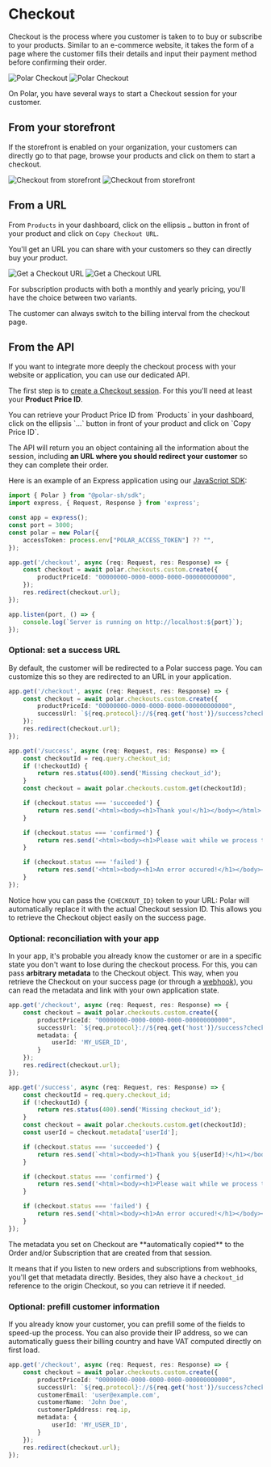 
# Checkout

Checkout is the process where you customer is taken to to buy or subscribe to your products. Similar to an e-commerce website, it takes the form of a page where the customer fills their details and input their payment method before confirming their order.

![Polar Checkout](./checkout.light.png)
![Polar Checkout](./checkout.dark.png)

On Polar, you have several ways to start a Checkout session for your customer.

## From your storefront

If the storefront is enabled on your organization, your customers can directly go to that page, browse your products and click on them to start a checkout.

![Checkout from storefront](./storefront.light.png)
![Checkout from storefront](./storefront.dark.png)

## From a URL

From `Products` in your dashboard, click on the ellipsis `…` button in front of your product and click on `Copy Checkout URL`.

You'll get an URL you can share with your customers so they can directly buy your product.

![Get a Checkout URL](./checkout_url.light.png)
![Get a Checkout URL](./checkout_url.dark.png)

<BrowserCallout type="NOTE">
  For subscription products with both a monthly and yearly pricing, you'll have
  the choice between two variants.

The customer can always switch to the billing interval from the checkout page.

</BrowserCallout>

## From the API

If you want to integrate more deeply the checkout process with your website or application, you can use our dedicated API.

The first step is to [create a Checkout session](/docs/api/v1/checkouts/custom/post). For this you'll need at least your **Product Price ID**.

<BrowserCallout type="TIP">
  You can retrieve your Product Price ID from `Products` in your dashboard,
  click on the ellipsis `…` button in front of your product and click on `Copy
  Price ID`.
</BrowserCallout>

The API will return you an object containing all the information about the session, including **an URL where you should redirect your customer** so they can complete their order.

Here is an example of an Express application using our [JavaScript SDK](/docs/api/sdk#quickstart):

```ts
import { Polar } from "@polar-sh/sdk";
import express, { Request, Response } from 'express';

const app = express();
const port = 3000;
const polar = new Polar({
    accessToken: process.env["POLAR_ACCESS_TOKEN"] ?? "",
});

app.get('/checkout', async (req: Request, res: Response) => {
    const checkout = await polar.checkouts.custom.create({
        productPriceId: "00000000-0000-0000-0000-000000000000",
    });
    res.redirect(checkout.url);
});

app.listen(port, () => {
    console.log(`Server is running on http://localhost:${port}`);
});
```

### Optional: set a success URL

By default, the customer will be redirected to a Polar success page. You can customize this so they are redirected to an URL in your application.

```ts
app.get('/checkout', async (req: Request, res: Response) => {
    const checkout = await polar.checkouts.custom.create({
        productPriceId: "00000000-0000-0000-0000-000000000000",
        successUrl: `${req.protocol}://${req.get('host')}/success?checkout_id={CHECKOUT_ID}`
    });
    res.redirect(checkout.url);
});

app.get('/success', async (req: Request, res: Response) => {
    const checkoutId = req.query.checkout_id;
    if (!checkoutId) {
        return res.status(400).send('Missing checkout_id');
    }
    const checkout = await polar.checkouts.custom.get(checkoutId);

    if (checkout.status === 'succeeded') {
        return res.send('<html><body><h1>Thank you!</h1></body></html>');
    }

    if (checkout.status === 'confirmed') {
        return res.send('<html><body><h1>Please wait while we process the payment...</h1></body></html>');
    }

    if (checkout.status === 'failed') {
        return res.send('<html><body><h1>An error occured!</h1></body></html>');
    }
});
```

Notice how you can pass the `{CHECKOUT_ID}` token to your URL: Polar will automatically replace it with the actual Checkout session ID. This allows you to retrieve the Checkout object easily on the success page.

### Optional: reconciliation with your app

In your app, it's probable you already know the customer or are in a specific state you don't want to lose during the checkout process. For this, you can pass **arbitrary metadata** to the Checkout object. This way, when you retrieve the Checkout on your success page (or through a [webhook](/docs/api/webhooks)), you can read the metadata and link with your own application state.

```ts
app.get('/checkout', async (req: Request, res: Response) => {
    const checkout = await polar.checkouts.custom.create({
        productPriceId: "00000000-0000-0000-0000-000000000000",
        successUrl: `${req.protocol}://${req.get('host')}/success?checkout_id={CHECKOUT_ID}`,
        metadata: {
            userId: 'MY_USER_ID',
        }
    });
    res.redirect(checkout.url);
});

app.get('/success', async (req: Request, res: Response) => {
    const checkoutId = req.query.checkout_id;
    if (!checkoutId) {
        return res.status(400).send('Missing checkout_id');
    }
    const checkout = await polar.checkouts.custom.get(checkoutId);
    const userId = checkout.metadata['userId'];

    if (checkout.status === 'succeeded') {
        return res.send(`<html><body><h1>Thank you ${userId}!</h1></body></html>`);
    }

    if (checkout.status === 'confirmed') {
        return res.send('<html><body><h1>Please wait while we process the payment...</h1></body></html>');
    }

    if (checkout.status === 'failed') {
        return res.send('<html><body><h1>An error occured!</h1></body></html>');
    }
});
```

<BrowserCallout type="TIP">
  The metadata you set on Checkout are **automatically copied** to the Order and/or Subscription that are created from that session.

  It means that if you listen to new orders and subscriptions from webhooks, you'll get that metadata directly. Besides, they also have a `checkout_id` reference to the origin Checkout, so you can retrieve it if needed.
</BrowserCallout>

### Optional: prefill customer information

If you already know your customer, you can prefill some of the fields to speed-up the process. You can also provide their IP address, so we can automatically guess their billing country and have VAT computed directly on first load.

```ts
app.get('/checkout', async (req: Request, res: Response) => {
    const checkout = await polar.checkouts.custom.create({
        productPriceId: "00000000-0000-0000-0000-000000000000",
        successUrl: `${req.protocol}://${req.get('host')}/success?checkout_id={CHECKOUT_ID}`,
        customerEmail: 'user@example.com',
        customerName: 'John Doe',
        customerIpAddress: req.ip,
        metadata: {
            userId: 'MY_USER_ID',
        }
    });
    res.redirect(checkout.url);
});
```
